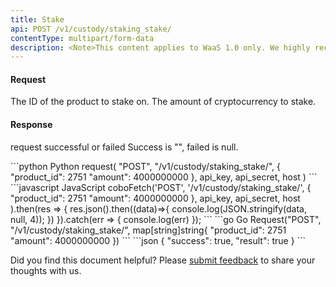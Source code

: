 ```yaml
---
title: Stake
api: POST /v1/custody/staking_stake/ 
contentType: multipart/form-data
description: <Note>This content applies to WaaS 1.0 only. We highly recommend that you upgrade to [WaaS 2.0](https://www.cobo.com/developers/v2/guides/overview/introduction).</Note> This endpoint allows users to stake a certain amount of cryptocurrency on a particular product. The user must provide the product ID and the amount they wish to stake. The endpoint will then attempt to stake the specified amount on the specified product. If the product ID is invalid, an error will be returned.
---
```


#### Request
<ParamField body="product_id" type="Int" required>The ID of the product to stake on.</ParamField>
<ParamField body="amount" type="Int" required>The amount of cryptocurrency to stake.</ParamField>

#### Response
<ResponseField name="success" type="bool">request successful or failed</ResponseField>
<ResponseField name="result" type="String" >Success is "", failed is null.</ResponseField>



<RequestExample>
```python Python
request(
    "POST",
    "/v1/custody/staking_stake/",
    {
        "product_id": 2751
        "amount": 4000000000
    },
    api_key, api_secret, host
)
```
```javascript JavaScript
coboFetch('POST', '/v1/custody/staking_stake/',
        {
            "product_id": 2751
            "amount": 4000000000
        },
        api_key, api_secret, host
    ).then(res => {
        res.json().then((data)=>{
            console.log(JSON.stringify(data, null, 4));
        })
    }).catch(err => {
        console.log(err)
    });
```
```go Go
Request("POST", "/v1/custody/staking_stake/", map[string]string{
    "product_id": 2751
    "amount": 4000000000
})
```
</RequestExample>

<ResponseExample>
```json
{
  "success": true,
  "result": true
}
```
</ResponseExample>

<Tip>Did you find this document helpful? Please [submit feedback](https://forms.zohopublic.com/cobo/form/DocumentFeedbackForm/formperma/QvLOhxJv1_JMsJ-1dleZ8Itb_7rzN-LtgvsDdxosoVI) to share your thoughts with us.</Tip>